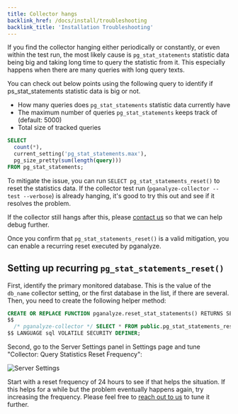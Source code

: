 ```yaml
---
title: Collector hangs
backlink_href: /docs/install/troubleshooting
backlink_title: 'Installation Troubleshooting'
---
```


If you find the collector hanging either periodically or constantly, or even within the test run,
the most likely cause is `pg_stat_statements` statistic data being big and taking long time to query the statistic from it.
This especially happens when there are many queries with long query texts.

You can check out below points using the following query to identify if ps_stat_statements statistic data is big or not.

* How many queries does `pg_stat_statements` statistic data currently have
* The maximum number of queries `pg_stat_statements` keeps track of (default: 5000)
* Total size of tracked queries

```sql
SELECT
  count(*),
  current_setting('pg_stat_statements.max'),
  pg_size_pretty(sum(length(query)))
FROM pg_stat_statements;
```

To mitigate the issue, you can run `SELECT pg_stat_statements_reset()` to reset the statistics data.
If the collector test run (`pganalyze-collector --test --verbose`) is already hanging, it's good to try this out and see if it resolves the problem.

If the collector still hangs after this, please [contact us](/contact) so that we can help debug further.

Once you confirm that `pg_stat_statements_reset()` is a valid mitigation, you can enable a recurring reset executed by pganalyze.

## Setting up recurring `pg_stat_statements_reset()`

First, identify the primary monitored database. This is the value of the `db_name` collector setting, or the first database in the list, if there are several. Then, you need to create the following helper method:

```sql
CREATE OR REPLACE FUNCTION pganalyze.reset_stat_statements() RETURNS SETOF void AS
$$
  /* pganalyze-collector */ SELECT * FROM public.pg_stat_statements_reset();
$$ LANGUAGE sql VOLATILE SECURITY DEFINER;
```

Second, go to the Server Settings panel in Settings page and tune "Collector: Query Statistics Reset Frequency":

![Server Settings](/server_settings.png)

Start with a reset frequency of 24 hours to see if that helps the situation. If this helps for a while but the problem eventually happens again, try increasing the frequency. Please feel free to [reach out to us](/contact) to tune it further.
